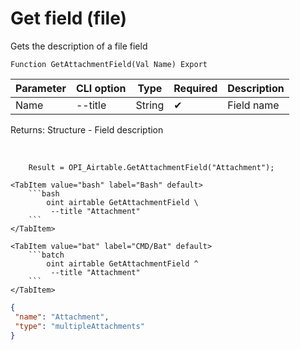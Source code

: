 ﻿---
sidebar_position: 5
description: Get field (file) and other functions to work with Airtable in the Open Integration Package, a free open-source integration library for 1C:Enterprise 8, OneScript and CLI
keywords: [1C, 1С, 1С:Enterprise, 1С:Enterprise 8.3, API, Integration, Services, Exchange, OneScript, CLI, Airtable]
---


# Get field (file)
 Gets the description of a file field



`Function GetAttachmentField(Val Name) Export`

  | Parameter | CLI option | Type | Required | Description |
  |-|-|-|-|-|
  | Name | --title | String | &#x2714; | Field name |

  
  Returns:  Structure - Field description

<br/>




```bsl title="1C:Enterprise/OneScript code example"
    Result = OPI_Airtable.GetAttachmentField("Attachment");
```
 

 <Tabs>
  
    <TabItem value="bash" label="Bash" default>
        ```bash
            oint airtable GetAttachmentField \
             --title "Attachment"
        ```
    </TabItem>
  
    <TabItem value="bat" label="CMD/Bat" default>
        ```batch
            oint airtable GetAttachmentField ^
             --title "Attachment"
        ```
    </TabItem>
</Tabs>


```json title="Result"
{
 "name": "Attachment",
 "type": "multipleAttachments"
}
```
